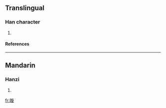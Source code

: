 ==Translingual==
===Han character===
{{Han char|rn=72|rad=日|as=11|sn=15|four=|canj=日卜尸人 (AYSO)}}
# {{defn|Han|sort=日11}}
====References====
{{Han ref|kx=0499.320|dkj=14139|dj=0869.020|hdz=21534.150|uh=66B6|ud=26294}}

----
==Mandarin==
===Hanzi===
{{cmn-hanzi|pin=[[xuán]] ([[xuan2]])|wg=hsüan<sup>2</sup>}}
# {{defn|Mandarin}}

[[fr:暶]]